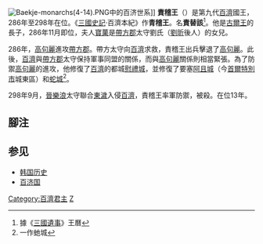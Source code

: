 {{Infobox Korean name
|hangul=책계왕
|hanja=責稽王
|rr=Chaekgye-wang
|mr=Ch'aekkye-wang
}}
[[File:Baekje-monarchs(4-14).PNG|thumb]]中的百济世系]]
'''責稽王'''（{{bd|？||298年||CatIdx=S責}}）是第九代[[百濟|百濟]]國王，286年至298年在位。《[[三國史記|三國史記]]·百濟本紀》作'''青稽王'''。名'''責替該'''<ref>據《[[三國遺事|三國遺事]]》王曆</ref>。他是[[古爾王|古爾王]]的長子，286年11月即位，夫人[[寶菓|寶菓]]是[[帶方郡|帶方郡]]太守劉氏（[[劉昕|劉昕]]後人）的女兒。

286年，[[高句麗|高句麗]]進攻[[帶方郡|帶方郡]]。帶方太守向[[百濟|百濟]]求救，責稽王出兵擊退了[[高句麗|高句麗]]。此後，[[百濟|百濟]]與[[帶方郡|帶方郡]]太守保持軍事同盟的關係，而與[[高句麗|高句麗]]關係則相當緊張。為了防禦[[高句麗|高句麗]]的進攻，他修復了[[百濟|百濟]]的都城[[慰禮城|慰禮城]]，並修復了要塞[[阿且城|阿且城]]（今[[首爾特別市|首爾特別市]]城東區）和[[蛇城|蛇城]]<ref>一作虵城</ref>。

298年9月，[[晉|晉]][[樂浪郡|樂浪]]太守聯合[[貊人|東濊]]入侵[[百濟|百濟]]，責稽王率軍防禦，被殺。在位13年。

== 腳注 ==
{{reflist|2}}
{{wikisource|周書/卷49}}
==参见==
*[[韩国历史|韩国历史]]
*[[百济国|百济国]]

{{start box}}
{{s-before|[[古爾王|古爾王]]}}
{{s-title|[[百濟|百濟]]國王|289年－298年}}
{{s-after|[[汾西王|汾西王]]}}
{{end box}}
{{百济君主}}

{{Korea-bio-stub}}
[[Category:百濟君主|Category:百濟君主]]
[[Category:朝鮮半島戰爭身亡者|Z]]